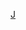 {{Navbox
| title = [[日本]]{{tsl|ja|スポーツ新聞|體育報}}
| name = 日本体育报纸
| listclass = hlist
| state = collapsed
| titlestyle = background-color:3fb2ff
| liststyle = text-align:left
| group1 = 全國報
| list1 = 
* [[日刊體育]]
* [[體育日本]]
** {{link-ja|體育日本新報|新報スポニチ}}
* [[體育報知]]
* [[產經體育]]
| group2 = 地方報
| list2 = 
* {{link-ja|體育日報|デイリースポーツ}}
* {{link-ja|道新體育|道新スポーツ}}<sup>☆</sup>
* [[中日體育]]
** {{link-ja|東京中日體育|東京中日スポーツ}}
* {{link-ja|西日本體育|西日本スポーツ}}
| group3 = 晚報
| list3 = 
* [[東京體育]]
** {{link-ja|中京體育|中京スポーツ}}
** {{link-ja|大阪體育|大阪スポーツ}}
** {{link-ja|九州體育|九州スポーツ}}<sup>★</sup>
| group4 = 休刊·廢刊
| list4 =
* {{link-ja|休閒新聞|レジャーニューズ}}
* {{link-ja|夜體|ナイスポ}}
** {{link-ja|夜體|ナイスポ|夜晚體育大阪版}}
* {{link-ja|神港晚報新聞社|神港夕刊新聞社|ALL體育}}<sup>⊙</sup>
* {{link-ja|體育中國|スポーツ中国}}
* {{link-ja|福日體育|フクニチスポーツ}}
* {{link-ja|秋田魁體育|さきがけスポーツ}}<sup>☆</sup>
* {{link-ja|內外時報|内外タイムス}}
| below = 
註：<sup>☆</sup>與《[[產經體育]]》有合作關係；<sup>★</sup>以[[早報]]形式發行；<sup>⊙</sup>以兵庫縣和大阪府為中心發行，現因經營不善而轉讓給《[[日刊體育]]》（[[朝日新聞]]系）。
}}<noinclude>
[[Category:報紙模板|J]]
</noinclude>
